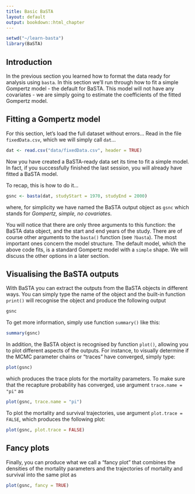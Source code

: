 ```yaml
---
title: Basic BaSTA
layout: default
output: bookdown::html_chapter
---
```

<!---
1. Use standard R Markdown.
2. Headings with "##" will be automatically turned into table of contents. Therefore, for longer tutorials please use this facility.
3. Check that R studio will knit into an HTML document.
4. You can contribute the .rmd file via GitHub (https://github.com/jonesor/learn-basta), **to the master branch ONLY**. To do that you must be a collaborator on the repository (contact me with your username), or you can fork the repository and send a pull request (https://help.github.com/articles/using-pull-requests/).
5. Alternatively you can email me the *rmd file and associated files (e.g. any figures/diagrams.)
6. I will then compile the site on my computer and push it to the gh-pages branch (which is where the website lives). You could also do this, but you will need to have Jekyll and pandoc installed.
-->

```r
setwd("~/learn-basta")
library(BaSTA)
```

## Introduction {#intro}

In the previous section you learned how to format the data ready for analysis using `basta`. In this section we'll run through how to fit a simple Gompertz model - the default for BaSTA. This model will not have any covariates - we are simply going to estimate the coefficients of the fitted Gompertz model.

## Fitting a Gompertz model {#gompertz}

For this section, let's load the full dataset without errors... Read in the file 
``fixedData.csv``, which we will simply call ``dat``...

```r
dat <- read.csv("data/fixedData.csv", header = TRUE)
```

Now you have created a BaSTA-ready data set its time to fit a simple model. In fact, if you successfully finished the last session, you will already have fitted a BaSTA model.

To recap, this is how to do it...

```r
gsnc <- basta(dat, studyStart = 1970, studyEnd = 2000)
```

where, for simplicity we have named the BaSTA output object as `gsnc` which stands for _Gompertz, simple, no covariates_.

You will notice that there are only three arguments to this function: the BaSTA data object, and the start and end years of the study. There are of course other arguments to the `basta()` function (see `?basta`). The most important ones concern the model structure. The default model, which the above code fits, is a standard Gompertz model with a `simple` shape. We will discuss the other options in a later section. 

## Visualising the BaSTA outputs {#visualising-outputs}

With BaSTA you can extract the outputs from the BaSTA objects in different ways. You can simply type the name of the object and the built-in function `print()` will recognise the object and produce the following output

```r
gsnc
```

To get more information, simply use function `summary()` like this:

```r
summary(gsnc)
```

In addition, the BaSTA object is recognised by function `plot()`, allowing you to plot different aspects of the outputs. For instance, to visually determine if the MCMC parameter chains or "traces" have converged, simply type:


```r
plot(gsnc)
```

which produces the trace plots for the mortality parameters. To make sure that the recapture probability has converged, use argument `trace.name = "pi"` as

```r
plot(gsnc, trace.name = "pi")
```

To plot the mortality and survival trajectories, use argument `plot.trace = FALSE`, which produces the following plot:

```r
plot(gsnc, plot.trace = FALSE)
```

## Fancy plots {#fancy-plots}
Finally, you can produce what we call a "fancy plot" that combines the densities of the mortality parameters and the trajectories of mortality and survival into the same plot as

```r
plot(gsnc, fancy = TRUE)
```


